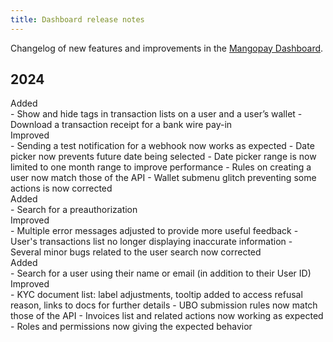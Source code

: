 ```yaml
---
title: Dashboard release notes
---
```


Changelog of new features and improvements in the <a href="https://hub.mangopay.com/" target="_blank">Mangopay Dashboard</a>. 

## 2024

<Update label="2024-10-29">
<div class="pill pill-green rn-pill">Added</div> 
- Show and hide tags in transaction lists on a user and a user’s wallet
- Download a transaction receipt for a bank wire pay-in

<div class="pill pill-blue rn-pill">Improved</div> 
- Sending a test notification for a webhook now works as expected
- Date picker now prevents future date being selected
- Date picker range is now limited to one month range to improve performance
- Rules on creating a user now match those of the API
- Wallet submenu glitch preventing some actions is now corrected
</Update>

<Update label="2024-10-18">
<div class="pill pill-green rn-pill">Added</div> 
- Search for a preauthorization

<div class="pill pill-blue rn-pill">Improved</div> 
- Multiple error messages adjusted to provide more useful feedback
- User's transactions list no longer displaying inaccurate information
- Several minor bugs related to the user search now corrected
</Update>

<Update label="2024-10-14">
<div class="pill pill-green rn-pill">Added</div> 
- Search for a user using their name or email (in addition to their User ID)

<div class="pill pill-blue rn-pill">Improved</div> 
- KYC document list: label adjustments, tooltip added to access refusal reason, links to docs for further details
- UBO submission rules now match those of the API
- Invoices list and related actions now working as expected
- Roles and permissions now giving the expected behavior
</Update>

